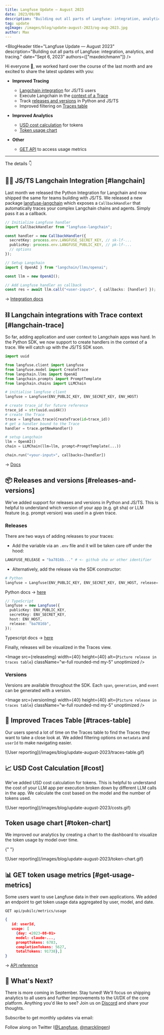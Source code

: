 ```yaml
---
title: Langfuse Update — August 2023
date: 2023/09/06
description: "Building out all parts of Langfuse: integration, analytics, and tracing."
tag: update
ogImage: /images/blog/update-august-2023/og-aug-2023.jpg
author: Max
---
```



<BlogHeader
  title="Langfuse Update — August 2023"
  description="Building out all parts of Langfuse: integration, analytics, and tracing."
  date="Sept 6, 2023"
  authors={["maxdeichmann"]}
/>

Hi everyone 👋, we worked hard over the course of the last month and are excited to share the latest updates with you:

- **Improved Tracing**

  - [Langchain integration](#langchain) for JS/TS users
  - Execute Langchain in the [context of a Trace](#langchain-trace)
  - Track [releases and versions](#releases-and-versions) in Python and JS/TS
  - Improved filtering on [Traces table](#traces-table)

- **Improved Analytics**

  - [USD cost calculation](#cost) for tokens
  - [Token usage chart](#token-chart)

- **Other**
  - [GET API](#get-usage-metrics) to access usage metrics

---

The details 👇

## 🦜🔗 JS/TS Langchain Integration [#langchain]

Last month we released the Python Integration for Langchain and now shipped the same for teams building with JS/TS. We released a new package [langfuse-langchain](https://www.npmjs.com/package/langfuse-langchain) which exposes a `CallbackHandler` that automatically traces your complex Langchain chains and agents. Simply pass it as a callback.

```typescript /{ callbacks: [handler] }/
// Initialize Langfuse handler
import CallbackHandler from "langfuse-langchain";

const handler = new CallbackHandler({
  secretKey: process.env.LANGFUSE_SECRET_KEY, // sk-lf-...
  publicKey: process.env.LANGFUSE_PUBLIC_KEY, // pk-lf-...
  // options
});

// Setup Langchain
import { OpenAI } from "langchain/llms/openai";

const llm = new OpenAI();

// Add Langfuse handler as callback
const res = await llm.call("<user-input>", { callbacks: [handler] });
```

→ [Integration docs](/docs/integrations/langchain/typescript)

## ⛓️ Langchain integrations with Trace context [#langchain-trace]

So far, adding application and user context to Langchain apps was hard. In the Python SDK, we now support to create handlers in the context of a trace. We will catch up with the JS/TS SDK soon.

```python
import uuid

from langfuse.client import Langfuse
from langfuse.model import CreateTrace
from langchain.llms import OpenAI
from langchain.prompts import PromptTemplate
from langchain.chains import LLMChain

# initialise langfuse client
langfuse = Langfuse(ENV_PUBLIC_KEY, ENV_SECRET_KEY, ENV_HOST)

# create trace_id for future reference
trace_id = str(uuid.uuid4())
# create the Trace
trace = langfuse.trace(CreateTrace(id=trace_id))
# get a handler bound to the Trace
handler = trace.getNewHandler()

# setup Langchain
llm = OpenAI()
chain = LLMChain(llm=llm, prompt=PromptTemplate(...))

chain.run("<your-input>", callbacks=[handler])
```

→ [Docs](/docs/integrations/langchain/python)

## 📦 Releases and versions [#releases-and-versions]

We've added support for releases and versions in Python and JS/TS. This is helpful to understand which version of your app (e.g. git sha) or LLM feature (e.g. prompt version) was used in a given trace.

### Releases

There are two ways of adding releases to your traces:

- Add the variable via an `.env` file and it will be taken care off under the hood:

```bash
LANGFUSE_RELEASE = "ba7816b..." # <- github sha or other identifier
```

- Alternatively, add the release via the SDK constructor:

```python
# Python
langfuse = Langfuse(ENV_PUBLIC_KEY, ENV_SECRET_KEY, ENV_HOST, release='ba7816b')
```

Python docs → [here](/docs/integrations/sdk/python#releases-and-versions)

```typescript
// TypeScript
langfuse = new Langfuse({
  publicKey: ENV_PUBLIC_KEY,
  secretKey: ENV_SECRET_KEY,
  host: ENV_HOST,
  release: "ba7816b",
});
```

Typescript docs → [here](/docs/integrations/sdk/typescript#options)

Finally, releases will be visualized in the Traces view.

<Image
  src={releaseImg}
  width={40}
  height={40}
  alt={`Picture release in traces table`}
  className="w-full rounded-md my-5"
  unoptimized
/>

### Versions

Versions are available throughout the SDK. Each `span`, `generation`, and `event` can be generated with a version.

<Image
  src={versionImg}
  width={40}
  height={40}
  alt={`Picture release in traces table`}
  className="w-full rounded-md my-5"
  unoptimized
/>

## 🔎 Improved Traces Table [#traces-table]

Our users spend a lot of time on the Traces table to find the Traces they want to take a close look at. We added filtering options on `metadata` and `userId` to make navigating easier.

<Frame>
  ![User reporting](/images/blog/update-august-2023/traces-table.gif)
</Frame>

## 📈 USD Cost Calculation [#cost]

We've added USD cost calculation for tokens. This is helpful to understand the cost of your LLM app per execution broken down by different LLM calls in the app. We calculate the cost based on the model and the number of tokens used.

<Frame>![User reporting](/images/blog/update-august-2023/costs.gif)</Frame>

## Token usage chart [#token-chart]

We improved our analytics by creating a chart to the dashboard to visualize the token usage by model over time.

{" "}

<Frame className=" w-full bg-white">
  ![User reporting](/images/blog/update-august-2023/token-chart.gif)
</Frame>

## 📊 GET token usage metrics [#get-usage-metrics]

Some users want to use Langfuse data in their own applications. We added an endpoint to get token usage data aggregated by user, model, and date.

```
GET api/pubilc/metrics/usage
```

```JSON
{
   id: userId,
   usage: [
     {day: <2023-08-01>
     model: claude-...,
     promptTokens: 6783,
     completionTokens: 5627,
     totalTokens: 91738},]
}
```

-> [API reference](/docs/integrations/api)

## 🚢 What's Next?

There is more coming in September. Stay tuned! We'll focus on shipping analytics to all users and further improvements to the UI/DX of the core platform. Anything you'd like to see? Join us on [Discord](/discord) and share your thoughts.


Subscribe to get monthly updates via email:

<ProductUpdateSignup source="Product update [July 2023]" className="mt-3" />

Follow along on Twitter ([@Langfuse](https://twitter.com/langfuse), [@marcklingen](https://twitter.com/marcklingen))
